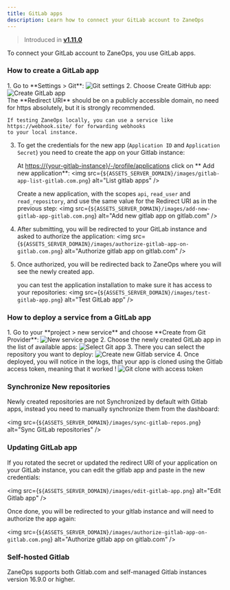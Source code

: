 ```yaml
---
title: GitLab apps
description: Learn how to connect your GitLab account to ZaneOps
---
```


> Introduced in [**v1.11.0**](/changelog/v11)

To connect your GitLab account to ZaneOps, you use GitLab apps. 


### How to create a GitLab app

<Steps>
1. Go to **Settings > Git**: 
   <img src={`${ASSETS_SERVER_DOMAIN}/images/settings-git.png`} alt="Git settings" />
2. Choose Create GitHub app: 
   <img src={`${ASSETS_SERVER_DOMAIN}/images/create-gitlab-app.png`} alt="Create GitLab app" />

   <Aside type="caution" title="Redirect URI">
    The **Redirect URI** should be on a publicly accessible domain, 
    no need for https absolutely, but it is strongly recommended.
    
    If testing ZaneOps locally, you can use a service like https://webhook.site/ for forwarding webhooks 
    to your local instance.
   </Aside>

3. To get the credentials for the new app (`Application ID` and `Application Secret`) you need to create the app on your Gitlab instance: 
    
    At [https://\{your-gitlab-instance\}/-/profile/applications](https://{your-gitlab-instance}/-/profile/applications) click on 
   ** Add new application**:
   <img src={`${ASSETS_SERVER_DOMAIN}/images/gitlab-app-list-gitlab.com.png`} alt="List gitlab apps" />
    
    Create a new application, with the scopes `api`, `read_user` and `read_repository`, 
    and use the same value for the Redirect URI as in the previous step:
   <img src={`${ASSETS_SERVER_DOMAIN}/images/add-new-gitlab-app-gitlab.com.png`} alt="Add new gitlab app on gitlab.com" />

4. After submitting, you will be redirected to your GitLab instance and asked to authorize the application:
   <img src={`${ASSETS_SERVER_DOMAIN}/images/authorize-gitlab-app-on-gitlab.com.png`} alt="Authorize gitlab app on gitlab.com" />

5. Once authorized, you will be redirected back to ZaneOps where you will see the newly created app.
   
   you can test the application installation to make sure it has access to your repositories: 
   <img src={`${ASSETS_SERVER_DOMAIN}/images/test-gitlab-app.png`} alt="Test GitLab app" />
</Steps>

### How to deploy a service from a GitLab app

<Steps>
1. Go to your **project > new service** and choose **Create from Git Provider**:
   <img src={`${ASSETS_SERVER_DOMAIN}/images/create-from-git-provider.png`} alt="New service page" />
2. Choose the newly created GitLab app in the list of available apps:
   <img src={`${ASSETS_SERVER_DOMAIN}/images/select-gitlab-app.png`} alt="Select Git app" />
3. There you can select the repository you want to deploy:
   <img src={`${ASSETS_SERVER_DOMAIN}/images/choose-gitlab-repo.png`} alt="Create new Gitlab service" />
4. Once deployed, you will notice in the logs, that your app is cloned using the Gitlab access token, meaning that it worked !
   <img src={`${ASSETS_SERVER_DOMAIN}/images/gitlab-access-token.png`} alt="Git clone with access token" />
</Steps>


### Synchronize New repositories

Newly created repositories are not Synchronized by default with Gitlab apps, instead you need to manually synchronize 
them from the dashboard:

   <img src={`${ASSETS_SERVER_DOMAIN}/images/sync-gitlab-repos.png`} alt="Sync GitLab repositories" />

### Updating GitLab app

If you rotated the secret or updated the redirect URI of your application on your GitLab instance, you can edit the gitlab app 
and paste in the new credentials:

<img src={`${ASSETS_SERVER_DOMAIN}/images/edit-gitlab-app.png`} alt="Edit Gitlab app" />

Once done, you will be redirected to your gitlab instance and will need to authorize the app again:

<img src={`${ASSETS_SERVER_DOMAIN}/images/authorize-gitlab-app-on-gitlab.com.png`} alt="Authorize gitlab app on gitlab.com" />

### Self-hosted Gitlab

ZaneOps supports both Gitlab.com and self-managed Gitlab instances version 16.9.0 or higher.

